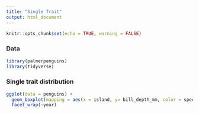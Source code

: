 ```yaml
---
title: "Single Trait"
output: html_document
---
```


```r
knitr::opts_chunk$set(echo = TRUE, warning = FALSE)
```

### Data

```r
library(palmerpenguins)
library(tidyverse)
```

### Single trait distribution

```r
ggplot(data = penguins) + 
  geom_boxplot(mapping = aes(x = island, y= bill_depth_mm, color = species)) +
  facet_wrap(~year)
```